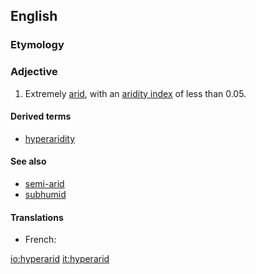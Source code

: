 ==English==

===Etymology===
{{prefix|hyper|arid|lang=en}}

===Adjective===
{{en-adj|-}}

# {{label|en|climatology}} Extremely [[arid]], with an [[w:aridity index|aridity index]] of less than 0.05.

====Derived terms====
* [[hyperaridity]]

====See also====
* [[semi-arid]]
* [[subhumid]]

====Translations====
{{trans-top|extremely arid, with an w:aridity aridity index of less than 0.05}}
* French: {{t|fr|hyperaride}}
{{trans-mid}}
{{trans-bottom}}

[[io:hyperarid]]
[[it:hyperarid]]